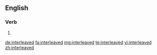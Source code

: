 ==English==

===Verb===
{{head|en|verb form}}

# {{en-past of|interleave}}

[[de:interleaved]]
[[fa:interleaved]]
[[mg:interleaved]]
[[te:interleaved]]
[[vi:interleaved]]
[[zh:interleaved]]